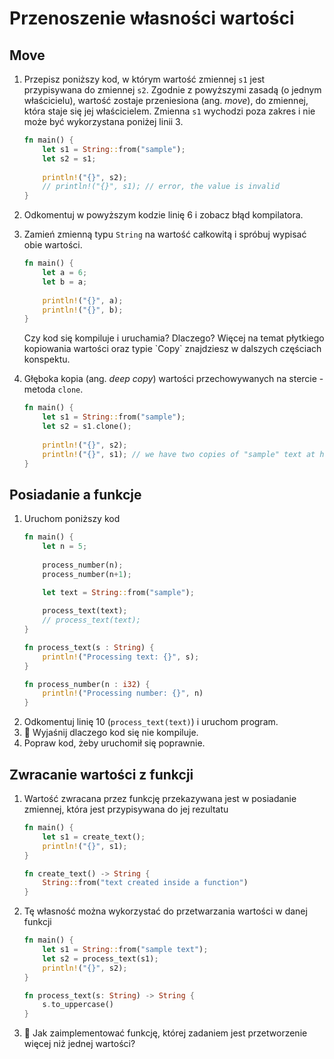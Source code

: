 
# Przenoszenie własności wartości

## Move 
1. Przepisz poniższy kod, w którym wartość zmiennej `s1` jest przypisywana do zmiennej `s2`. Zgodnie z powyższymi zasadą (o jednym właścicielu), wartość zostaje przeniesiona (ang. *move*), do zmiennej, która staje się jej właścicielem. Zmienna `s1` wychodzi poza zakres i nie może być wykorzystana poniżej linii 3.

    ```rust showLineNumbers {3} copy
    fn main() {
        let s1 = String::from("sample");
        let s2 = s1;
        
        println!("{}", s2);
        // println!("{}", s1); // error, the value is invalid
    }
    ```
1. Odkomentuj w powyższym kodzie linię 6 i zobacz błąd kompilatora.
1. Zamień zmienną typu `String` na wartość całkowitą i spróbuj wypisać obie wartości.
    
    ```rust copy
    fn main() {
        let a = 6;
        let b = a;
        
        println!("{}", a);
        println!("{}", b); 
    }
    ```
    <Callout type="default">
    Czy kod się kompiluje i uruchamia? Dlaczego?
    </Callout>
    <Callout type="info">
    Więcej na temat płytkiego kopiowania wartości oraz typie `Copy` znajdziesz w dalszych częściach konspektu.
    </Callout>
1. Głęboka kopia (ang. *deep copy*) wartości przechowywanych na stercie - metoda `clone`.
    ```rust copy showLineNumbers {3} 
    fn main() {
        let s1 = String::from("sample");
        let s2 = s1.clone();
        
        println!("{}", s2);
        println!("{}", s1); // we have two copies of "sample" text at heap
    }
    ```

## Posiadanie a funkcje

1. Uruchom poniższy kod
    ```rust copy showLineNumbers {10}
    fn main() {
        let n = 5;
        
        process_number(n);
        process_number(n+1);

        let text = String::from("sample");
        
        process_text(text);
        // process_text(text);
    }

    fn process_text(s : String) {
        println!("Processing text: {}", s);
    }

    fn process_number(n : i32) {
        println!("Processing number: {}", n)
    }
    ```
1. Odkomentuj linię 10 (`process_text(text)`) i uruchom program.
1. 🤔 Wyjaśnij dlaczego kod się nie kompiluje.
1. Popraw kod, żeby uruchomił się poprawnie.

## Zwracanie wartości z funkcji 

1. Wartość zwracana przez funkcję przekazywana jest w posiadanie zmiennej, która jest przypisywana do jej rezultatu
    ```rust copy
    fn main() {
        let s1 = create_text();
        println!("{}", s1);
    }

    fn create_text() -> String {
        String::from("text created inside a function")
    }
    ```
1. Tę własność można wykorzystać do przetwarzania wartości w danej funkcji
    ```rust copy
    fn main() {
        let s1 = String::from("sample text");
        let s2 = process_text(s1);
        println!("{}", s2);
    }

    fn process_text(s: String) -> String {
        s.to_uppercase()
    }
    ```
1. 🤔 Jak zaimplementować funkcję, której zadaniem jest przetworzenie więcej niż jednej wartości?